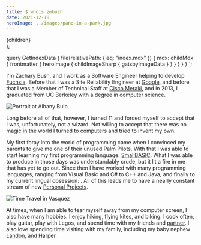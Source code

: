 ```yaml
---
title: $ whois zmbush
date: 2021-12-18
heroImage: ../images/pano-in-a-park.jpg
---
```




  <Article
    pageTitle={pageContext.frontmatter.title}
    headerImg={data.file.mdx.frontmatter.heroImage}
  >
    {children}
  </Article>
);

  query GetIndexData {
    file(relativePath: { eq: "index.mdx" }) {
      mdx: childMdx {
        frontmatter {
          heroImage {
            childImageSharp {
              gatsbyImageData
            }
          }
        }
      }
    }
  }
`;

I'm Zachary Bush, and I work as a Software Engineer helping to develop [Fuchsia][fuchsia]. Before
that I was a Site Reliability Engineer at [Google][google], and before that I was a Member of
Technical Staff at [Cisco Meraki][meraki], and in 2013, I graduated from UC Berkeley with a degree
in computer science.

![Portrait at Albany Bulb](../images/albany-bulb-portrait.jpg 'Photograph by: Molly Raven')

Long before all of that, however, I turned 11 and forced myself to accept that I was, unfortunately,
not a wizard. Not willing to accept that there was no magic in the world I turned to computers and
tried to invent my own.

My first foray into the world of programming came when I convinced my parents to give me one of
their unused Palm Pilots. With that I was able to start learning my first programming language:
[SmallBASIC][small-basic]. What I was able to produce in those days was understandably crude, but it
lit a fire in me that has yet to go out. Since then I have worked with many programming languages,
ranging from Visual Basic and C# to C++ and Java, and finally to my current lingual obsession:
[](tech:rust). All of this leads me to have a nearly constant stream of new [Personal
Projects][projects].

![Time Travel in Vasquez](../images/time-travel-vasquez.jpg 'Google Photos thinks I can Time Travel!')

At times, when I am able to tear myself away from my computer screen, I also have many hobbies. I
enjoy hiking, flying kites, and biking. I cook often, play guitar, play with Legos, and spend time
with my friends and [partner](partner:molly). I also love spending time visiting with my family,
including my baby nephew [Landon][landon], and Harper.

[bss]: http://www.berkeleysimulation.com/ 'Berkeley Simulation Software'
[cisco]: http://www.cisco.com/ 'Cisco Systems'
[cs61c]: http://www-inst.eecs.berkeley.edu/~cs61c/sp13#staff 'Machine Structures'
[google]: https://www.google.com/about/careers/
[indowsway]: http://www.indowsway.com/ 'Indowsway Software'
[landon]: http://blog.meofamily.net/ 'Meo Family Blog'
[meraki]: http://www.meraki.com/ 'Meraki'
[projects]: /projects/ 'Hobby Projects'
[rust]: https://www.rust-lang.org/ 'The Rust Programming Language'
[sierra]: http://www.sierracollege.edu/ 'Sierra College'
[small-basic]: http://smallbasic.sourceforge.net/ 'SmallBASIC'
[fuchsia]: https://fuchsia.googlesource.com 'Fuchsia'
